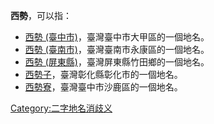 '''西勢'''，可以指：

* [[西勢_(臺中市)|西勢 (臺中市)]]，臺灣臺中市大甲區的一個地名。
* [[西勢_(臺南市)|西勢 (臺南市)]]，臺灣臺南市永康區的一個地名。
* [[西勢_(屏東縣)|西勢 (屏東縣)]]，臺灣屏東縣竹田鄉的一個地名。
* [[西勢子|西勢子]]，臺灣彰化縣彰化市的一個地名。
* [[西勢寮|西勢寮]]，臺灣臺中市沙鹿區的一個地名。

{{disambig}}
[[Category:二字地名消歧义|Category:二字地名消歧义]]